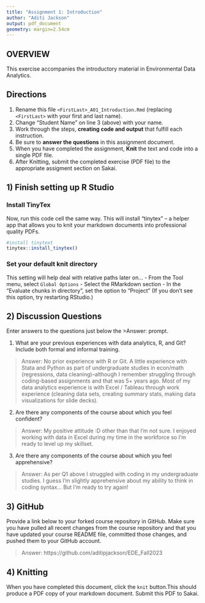 ```yaml
---
title: "Assignment 1: Introduction"
author: "Aditi Jackson"
output: pdf_document
geometry: margin=2.54cm
---
```


## OVERVIEW

This exercise accompanies the introductory material in Environmental Data Analytics. 

## Directions
1.  Rename this file `<FirstLast>_A01_Introduction.Rmd` (replacing `<FirstLast>` with your first and last name).
2.  Change "Student Name" on line 3 (above) with your name.
3.  Work through the steps, **creating code and output** that fulfill each instruction.
4.  Be sure to **answer the questions** in this assignment document.
5.  When you have completed the assignment, **Knit** the text and code into a single PDF file.
6.  After Knitting, submit the completed exercise (PDF file) to the appropriate assigment section on Sakai.


## 1) Finish setting up R Studio

### Install TinyTex
Now, run this code cell the same way. This will install "tinytex" -- a helper app that allows you to knit your markdown documents into professional quality PDFs.
```r
#install tinytext
tinytex::install_tinytex()
```

### Set your default knit directory
This setting will help deal with relative paths later on...
 - From the Tool menu, select `Global Options`
 - Select the RMarkdown section
 - In the "Evaluate chunks in directory", set the option to "Project" (If you don't see this option, try restarting RStudio.)


## 2) Discussion Questions
Enter answers to the questions just below the >Answer: prompt.

1. What are your previous experiences with data analytics, R, and Git? Include both formal and informal training.

> Answer: No prior experience with R or Git. A little experience with Stata and Python as part of undergraduate studies in econ/math (regressions, data cleaning)--although I remember struggling through coding-based assignments and that was 5+ years ago. Most of my data analytics experience is with Excel / Tableau through work experience (cleaning data sets, creating summary stats, making data visualizations for slide decks).

2. Are there any components of the course about which you feel confident?

> Answer: My positive attitude :D other than that I'm not sure. I enjoyed working with data in Excel during my time in the workforce so I'm ready to level up my skillset.

3. Are there any components of the course about which you feel apprehensive?

> Answer: As per Q1 above I struggled with coding in my undergraduate studies. I guess I'm slightly apprehensive about my ability to think in coding syntax... But I'm ready to try again! 


## 3) GitHub

Provide a link below to your forked course repository in GitHub. Make sure you have pulled all recent changes from the course repository and that you have updated your course README file, committed those changes, and pushed them to your GitHub account. 

> Answer: https://github.com/aditipjackson/EDE_Fall2023

## 4) Knitting
When you have completed this document, click the `knit` button.This should produce a PDF copy of your markdown document. Submit this PDF to Sakai.
